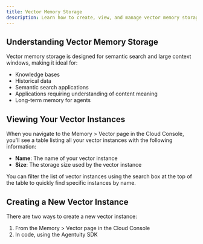 ```yaml
---
title: Vector Memory Storage
description: Learn how to create, view, and manage vector memory storage in the Agentuity Cloud Console
---
```


## Understanding Vector Memory Storage

Vector memory storage is designed for semantic search and large context windows, making it ideal for:

- Knowledge bases
- Historical data
- Semantic search applications
- Applications requiring understanding of content meaning
- Long-term memory for agents

## Viewing Your Vector Instances

When you navigate to the Memory > Vector page in the Cloud Console, you'll see a table listing all your vector instances with the following information:

- **Name**: The name of your vector instance
- **Size**: The storage size used by the vector instance

You can filter the list of vector instances using the search box at the top of the table to quickly find specific instances by name.

## Creating a New Vector Instance

There are two ways to create a new vector instance:

1. From the Memory > Vector page in the Cloud Console
2. In code, using the Agentuity SDK
